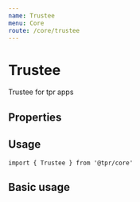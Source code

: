 ```yaml
---
name: Trustee
menu: Core
route: /core/trustee
---
```



# Trustee

Trustee for tpr apps

## Properties

<Props of={Trustee} />

## Usage

```
import { Trustee } from '@tpr/core'
```

## Basic usage

<Playground>
	<Trustee
		onSave={console.log}
		onRemove={console.log}
		onCorrect={console.log}
		trustee={{
			trustee: {
				title: 'Mr',
				firstName: 'John',
				lastName: 'Smith',
				trusteeType: 'member-nominated',
				isProfesional: false,
			},
			company: {
				name: 'The Pensions Regulator',
				line1: 'Napier House',
				line2: 'Trafalgar Pl',
				city: 'Brighton',
				county: '',
				postCode: 'BN1 4DW',
			},
			contact: {
				phoneNumber: '01273 000 111',
				emailAddress: 'fred.sandoors@trp.gov.uk',
			},
		}}
	/>
</Playground>
